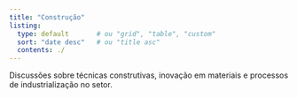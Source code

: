 ```yaml
---
title: "Construção"
listing:
  type: default       # ou "grid", "table", "custom"
  sort: "date desc"   # ou "title asc"
  contents: ./
---
```


Discussões sobre técnicas construtivas, inovação em materiais e processos de industrialização no setor.

